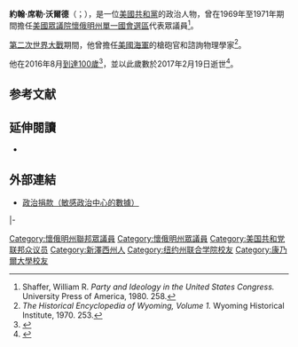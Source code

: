 {{noteTA
|G1=PP
|G2=USState
|1=zh-hans:沃尔德;zh-hk:禾特;zh-tw:沃爾德;
|2=zh-cn:县; zh-tw:郡; zh-hk:縣
}}
{{Infobox Officeholder
| name = 約翰·S·沃爾德<br>John S. Wold
| image name = John S. Wold.jpg
| state = [[懷俄明州|懷俄明州]]
| district = [[懷俄明州單一國會選區|一]]
| term_start = 1969年1月3日
| term_end = 1971年1月3日
| predecessor = [[威廉·亨利·哈里森_(懷俄明州眾議員)|威廉·亨利·哈里森]]
| successor = [[特諾·龍卡利奧|特諾·龍卡利奧]]
| birth_date = {{birth date|1916|8|31}}
| birth_place = {{flag|United States|1912}}[[新澤西州|新澤西州]]{{le|東奧蘭治 (新澤西州)|East Orange, New Jersey|東奧蘭治}}
| death_date = {{death date and age|2017|2|19|1916|8|31}}
| death_place = {{flag|United States}}[[懷俄明州|懷俄明州]][[卡斯珀_(怀俄明州)|卡斯珀]]
| restingplace = 
| party = [[共和黨_(美國)|共和黨]]
| alma_mater= {{le|聯合學院|Union College}}<br>[[康奈尔大学|康奈尔大学]]
}}

'''約翰·席勒·沃爾德'''（{{lang-en|John Schiller Wold}}；{{bd|1916年|8月31日|2017年|2月19日|catIdx=Wold}}），是一位[[共和黨_(美國)|美國共和黨]]的政治人物，曾在1969年至1971年期間擔任[[美國眾議院|美國眾議院]][[懷俄明州單一國會選區|懷俄明州單一國會選區]]代表眾議員<ref>Shaffer, William R. ''Party and Ideology in the United States Congress.'' University Press of America, 1980. 258.</ref>。

[[第二次世界大戰|第二次世界大戰]]期間，他曾擔任[[美國海軍|美國海軍]]的槍砲官和諮詢物理學家<ref name="HEW">''The Historical Encyclopedia of Wyoming, Volume 1.'' Wyoming Historical Institute, 1970. 253.</ref>。

他在2016年8月[[人瑞|到達100歲]]<ref>{{cite web|url=https://www.union.edu/magazine/fall-2016/wold.php|title=John Wold ’38 celebrates 100th birthday, donates $5M in memory of wife, Jane|publisher=Union College Magazine|author=Staff|date=2016-08-31|accessdate=2016-09-17|archive-date=2016-09-19|archive-url=https://web.archive.org/web/20160919162201/https://www.union.edu/magazine/fall-2016/wold.php|dead-url=no}}</ref>，並以此歲數於2017年2月19日逝世<ref>{{Cite web |url=http://k2radio.com/casper-businessman-and-philanthropist-john-wold-passes-away/ |title=Casper Businessman and Philanthropist John Wold Passes Away |accessdate=2017-02-22 |archive-date=2017-02-22 |archive-url=https://web.archive.org/web/20170222143907/http://k2radio.com/casper-businessman-and-philanthropist-john-wold-passes-away/ |dead-url=no }}</ref>。

==参考文献==
{{reflist}}

==延伸閱讀==
*{{CongBio|W000671}}

==外部連結==
* [http://www.opensecrets.org/indivs/search.asp?NumOfThou=0&txtName=Wold,+John&txtState=WY&txtZip=&txtEmploy=&txtCand=&txt2006=Y&txt2004=Y&txt2002=Y&Order=N 政治捐款（敏感政治中心的數據）]{{dead link|date=2018年1月 |bot=InternetArchiveBot |fix-attempted=yes }}

{{s-start}}
{{s-par|us-hs}}
{{s-bef|before=[[威廉·亨利·哈里森_(懷俄明州眾議員)|威廉·亨利·哈里森]]}}
{{s-ttl|title=[[懷俄明州單一國會選區|懷俄明州單一國會選區]]<br>{{le|懷俄明州美國眾議院議員列表|List of United States Representatives from Wyoming|眾議院議員}}|years=1969年－1971年}}
{{s-aft|after=[[特諾·龍卡利奧|特諾·龍卡利奧]]}}
|-
{{s-hon}}
{{s-bef|before={{le|肯·赫克|Ken Hechler}}}}
{{s-ttl||title={{le|最年長的在世美國眾議院議員列表|List of the oldest living members of the United States House of Representatives|最年長的在世美國眾議院議員}}|years=2016年12月10日－2017年2月19日}}
{{s-aft|after={{le|詹姆斯·D·馬丁|James D. Martin}}}}
{{s-end}}

{{Authority control}}
{{DEFAULTSORT:Wold, John S.}}
[[Category:懷俄明州聯邦眾議員|Category:懷俄明州聯邦眾議員]]
[[Category:懷俄明州眾議員|Category:懷俄明州眾議員]]
[[Category:美国共和党联邦众议员|Category:美国共和党联邦众议员]]
[[Category:新澤西州人|Category:新澤西州人]]
[[Category:纽约州联合学院校友|Category:纽约州联合学院校友]]
[[Category:康乃爾大學校友|Category:康乃爾大學校友]]